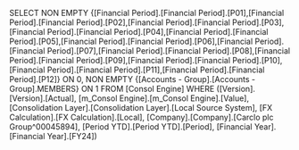SELECT NON EMPTY {[Financial Period].[Financial Period].[P01],[Financial Period].[Financial Period].[P02],[Financial Period].[Financial Period].[P03],[Financial Period].[Financial Period].[P04],[Financial Period].[Financial Period].[P05],[Financial Period].[Financial Period].[P06],[Financial Period].[Financial Period].[P07],[Financial Period].[Financial Period].[P08],[Financial Period].[Financial Period].[P09],[Financial Period].[Financial Period].[P10],[Financial Period].[Financial Period].[P11],[Financial Period].[Financial Period].[P12]} ON 0, NON EMPTY {[Accounts - Group].[Accounts - Group].MEMBERS} ON 1 FROM [Consol Engine] WHERE ([Version].[Version].[Actual], [m_Consol Engine].[m_Consol Engine].[Value], [Consolidation Layer].[Consolidation Layer].[Local Source System], [FX Calculation].[FX Calculation].[Local], [Company].[Company].[Carclo plc Group^00045894], [Period YTD].[Period YTD].[Period], [Financial Year].[Financial Year].[FY24])